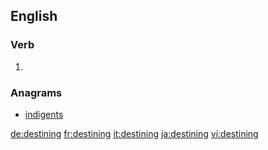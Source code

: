 
==English==

===Verb===
{{head|en}}

# {{present participle of|destine|lang=en}}

===Anagrams===
* [[indigents#English|indigents]]

[[de:destining]]
[[fr:destining]]
[[it:destining]]
[[ja:destining]]
[[vi:destining]]